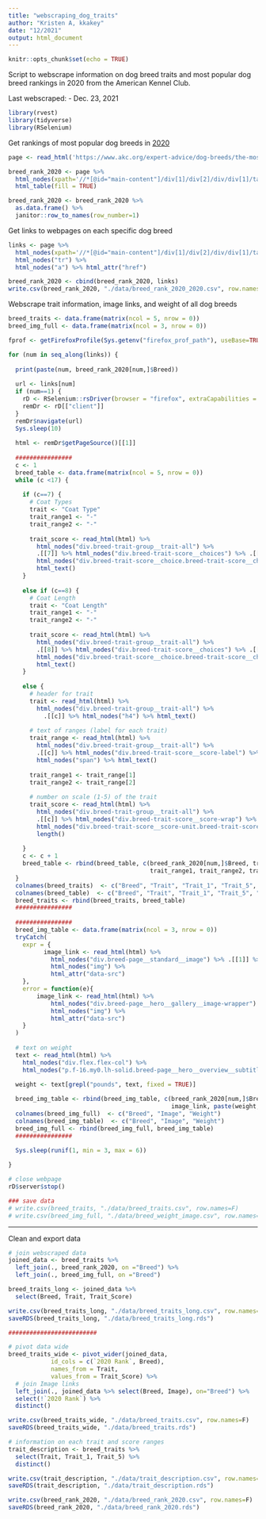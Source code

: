```yaml
---
title: "webscraping_dog_traits"
author: "Kristen A, kkakey"
date: "12/2021"
output: html_document
---
```


```r
knitr::opts_chunk$set(echo = TRUE)
```

Script to webscrape information on dog breed traits and most popular dog breed rankings in 2020 from the American Kennel Club. 

Last webscraped:
- Dec. 23, 2021

```r
library(rvest)
library(tidyverse)
library(RSelenium)
```

Get rankings of most popular dog breeds in [2020](https://www.akc.org/expert-advice/dog-breeds/the-most-popular-dog-breeds-of-2020/)
```r
page <- read_html('https://www.akc.org/expert-advice/dog-breeds/the-most-popular-dog-breeds-of-2020/')

breed_rank_2020 <- page %>%
  html_nodes(xpath='//*[@id="main-content"]/div[1]/div[2]/div/div[1]/table') %>%
  html_table(fill = TRUE) 

breed_rank_2020 <- breed_rank_2020 %>%
  as.data.frame() %>%
  janitor::row_to_names(row_number=1)
```

Get links to webpages on each specific dog breed
```r
links <- page %>%
  html_nodes(xpath='//*[@id="main-content"]/div[1]/div[2]/div/div[1]/table') %>%
  html_nodes("tr") %>%
  html_nodes("a") %>% html_attr("href")

breed_rank_2020 <- cbind(breed_rank_2020, links)
write.csv(breed_rank_2020, "./data/breed_rank_2020_2020.csv", row.names=F)
```

Webscrape trait information, image links, and weight of all dog breeds
```r
breed_traits <- data.frame(matrix(ncol = 5, nrow = 0))
breed_img_full <- data.frame(matrix(ncol = 3, nrow = 0))

fprof <- getFirefoxProfile(Sys.getenv("firefox_prof_path"), useBase=TRUE)

for (num in seq_along(links)) {
  
  print(paste(num, breed_rank_2020[num,]$Breed))
  
  url <- links[num]
  if (num==1) {
    rD <- RSelenium::rsDriver(browser = "firefox", extraCapabilities = fprof, port = 4567L, verbose = T)
    remDr <- rD[["client"]]
  }
  remDr$navigate(url)
  Sys.sleep(10)
  
  html <- remDr$getPageSource()[[1]]
  
  ################
  c <- 1
  breed_table <- data.frame(matrix(ncol = 5, nrow = 0))
  while (c <17) {
    
    if (c==7) {
      # Coat Types
      trait <- "Coat Type"
      trait_range1 <- "-"
      trait_range2 <- "-"
      
      trait_score <- read_html(html) %>%
        html_nodes("div.breed-trait-group__trait-all") %>%
        .[[7]] %>% html_nodes("div.breed-trait-score__choices") %>% .[[1]] %>% 
        html_nodes("div.breed-trait-score__choice.breed-trait-score__choice--selected") %>%
        html_text()
    }
    
    else if (c==8) {
      # Coat Length
      trait <- "Coat Length"
      trait_range1 <- "-"
      trait_range2 <- "-"
      
      trait_score <- read_html(html) %>%
        html_nodes("div.breed-trait-group__trait-all") %>%
        .[[8]] %>% html_nodes("div.breed-trait-score__choices") %>% .[[1]] %>% 
        html_nodes("div.breed-trait-score__choice.breed-trait-score__choice--selected") %>%
        html_text()
    }
    
    else {
      # header for trait
      trait <- read_html(html) %>% 
        html_nodes("div.breed-trait-group__trait-all") %>%
          .[[c]] %>% html_nodes("h4") %>% html_text()
      
      # text of ranges (label for each trait)
      trait_range <- read_html(html) %>%
        html_nodes("div.breed-trait-group__trait-all") %>%
        .[[c]] %>% html_nodes("div.breed-trait-score__score-label") %>% 
        html_nodes("span") %>% html_text()
      
      trait_range1 <- trait_range[1]
      trait_range2 <- trait_range[2]
      
      # number on scale (1-5) of the trait
      trait_score <- read_html(html) %>%
        html_nodes("div.breed-trait-group__trait-all") %>%
        .[[c]] %>% html_nodes("div.breed-trait-score__score-wrap") %>%
        html_nodes("div.breed-trait-score__score-unit.breed-trait-score__score-unit--filled") %>% 
        length()
      
    }
    c <- c + 1
    breed_table <- rbind(breed_table, c(breed_rank_2020[num,]$Breed, trait, 
                                        trait_range1, trait_range2, trait_score))
  }
  colnames(breed_traits)  <- c("Breed", "Trait", "Trait_1", "Trait_5", "Trait_Score")
  colnames(breed_table)  <- c("Breed", "Trait", "Trait_1", "Trait_5", "Trait_Score")
  breed_traits <- rbind(breed_traits, breed_table)
  ################
  
  ################
  breed_img_table <- data.frame(matrix(ncol = 3, nrow = 0))
  tryCatch(
    expr = {
          image_link <- read_html(html) %>% 
            html_nodes("div.breed-page__standard__image") %>% .[[1]] %>%
            html_nodes("img") %>%
            html_attr("data-src")
    },
    error = function(e){ 
        image_link <- read_html(html) %>% 
            html_nodes("div.breed-page__hero__gallery__image-wrapper") %>% .[[1]] %>%
            html_nodes("img") %>%
            html_attr("data-src")
    }
  )
  
  # text on weight
  text <- read_html(html) %>% 
    html_nodes("div.flex.flex-col") %>%
    html_nodes("p.f-16.my0.lh-solid.breed-page__hero__overview__subtitle")%>% html_text()
    
  weight <- text[grepl("pounds", text, fixed = TRUE)]

  breed_img_table <- rbind(breed_img_table, c(breed_rank_2020[num,]$Breed , 
                                              image_link, paste(weight,collapse = '; ')))
  colnames(breed_img_full)  <- c("Breed", "Image", "Weight")
  colnames(breed_img_table)  <- c("Breed", "Image", "Weight")
  breed_img_full <- rbind(breed_img_full, breed_img_table)
  ################
  
  Sys.sleep(runif(1, min = 3, max = 6))

}

# close webpage
rD$server$stop()

### save data
# write.csv(breed_traits, "./data/breed_traits.csv", row.names=F)
# write.csv(breed_img_full, "./data/breed_weight_image.csv", row.names=F)
```


*****************************************************************************

Clean and export data
```r
# join webscraped data
joined_data <- breed_traits %>%
  left_join(., breed_rank_2020, on ="Breed") %>%
  left_join(., breed_img_full, on ="Breed")

breed_traits_long <- joined_data %>%
  select(Breed, Trait, Trait_Score)

write.csv(breed_traits_long, "./data/breed_traits_long.csv", row.names=F)
saveRDS(breed_traits_long, "./data/breed_traits_long.rds")

#########################

# pivot data wide
breed_traits_wide <- pivot_wider(joined_data, 
            id_cols = c(`2020 Rank`, Breed),
            names_from = Trait, 
            values_from = Trait_Score) %>%
  # join Image links
  left_join(., joined_data %>% select(Breed, Image), on="Breed") %>% 
  select(!`2020 Rank`) %>%
  distinct()

write.csv(breed_traits_wide, "./data/breed_traits.csv", row.names=F)
saveRDS(breed_traits_wide, "./data/breed_traits.rds")
```

```r
# information on each trait and score ranges
trait_description <- breed_traits %>%
  select(Trait, Trait_1, Trait_5) %>%
  distinct()

write.csv(trait_description, "./data/trait_description.csv", row.names=F)
saveRDS(trait_description, "./data/trait_description.rds")
```

```r
write.csv(breed_rank_2020, "./data/breed_rank_2020.csv", row.names=F)
saveRDS(breed_rank_2020, "./data/breed_rank_2020.rds")
```

